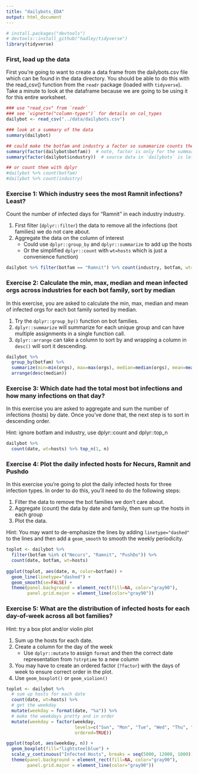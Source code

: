 ```yaml
---
title: "dailybots_EDA"
output: html_document
---
```


```r
# install.packages("devtools")
# devtools::install_github("hadley/tidyverse")
library(tidyverse)
```

### First, load up the data

First you're going to want to create a data frame from the dailybots.csv file which can be found in the data directory. You should be able to do this with the read_csv() function from the `readr` package (loaded with `tidyverse`). Take a minute to look at the dataframe because we are going to be using it for this entire worksheet.

```r
### use "read_csv" from `readr`
### see `vignette("column-types")` for details on col_types
dailybot <- read_csv("../data/dailybots.csv")

### look at a summary of the data
summary(dailybot)

## could make the botfam and industry a factor so sumamarize counts them
summary(factor(dailybot$botfam))  # note, factor is only for the summary function
summary(factor(dailybot$industry))  # source data in `dailybots` is left unchanged.

## or count them with dplyr
#dailybot %>% count(botfam)
#dailybot %>% count(industry)
```

### Exercise 1: Which industry sees the most Ramnit infections?  Least?

Count the number of infected days for "Ramnit" in each industry industry. 

1. First filter (`dplyr::filter`) the data to remove all the infections (bot families) we do not care about.
2. Aggregate the data on the column of interest 
    + Could use `dplyr::group_by` and `dplyr::summarize` to add up the hosts 
    + Or the simplified `dplyr::count` with `wt=hosts` which is just a convenience function)


```r
dailybot %>% filter(botfam == "Ramnit") %>% count(industry, botfam, wt=hosts)
```

### Exercise 2: Calculate the min, max, median and mean infected orgs across industries for each bot family, sort by median

In this exercise, you are asked to calculate the min, max, median and mean of infected orgs for each bot family sorted by median.  

1. Try the `dplyr::group_by()` function on bot families.
2. `dplyr::summarize` will summarize for each unique group and can have multiple assignments in a single function call.
3. `dplyr::arrange` can take a column to sort by and wrapping a column in `desc()` will sort it descending.

```r
dailybot %>% 
  group_by(botfam) %>% 
  summarize(min=min(orgs), max=max(orgs), median=median(orgs), mean=mean(orgs)) %>% 
  arrange(desc(median))
```

### Exercise 3: Which date had the total most bot infections and how many infections on that day?

In this exercise you are asked to aggregate and sum the number of infections (hosts) by date. Once you've done that, the next step is to sort in descending order.

Hint: ignore botfam and industry, use dplyr::count and dplyr::top_n

```r
dailybot %>% 
  count(date, wt=hosts) %>% top_n(1, n)
```

### Exercise 4: Plot the daily infected hosts for Necurs, Ramnit and Pushdo

In this exercise you're going to plot the daily infected hosts for three infection types. In order to do this, you'll need to do the following steps:

1. Filter the data to remove the bot families we don't care about.
2. Aggregate (count) the data by date and family, then sum up the hosts in each group
3. Plot the data. 

Hint: You may want to de-emphasize the lines by adding `linetype="dashed"` to the lines and then add a `geom_smooth` to smooth the weekly periodicity. 

```r
toplot <- dailybot %>% 
  filter(botfam %in% c("Necurs", "Ramnit", "PushDo")) %>% 
  count(date, botfam, wt=hosts)
  
ggplot(toplot, aes(date, n, color=botfam)) +
  geom_line(linetype="dashed") +
  geom_smooth(se=FALSE) +
  theme(panel.background = element_rect(fill=NA, color="gray90"),
        panel.grid.major = element_line(color="gray90"))
```

### Exercise 5: What are the distribution of infected hosts for each day-of-week across all bot families?  

Hint: try a box plot and/or violin plot

1. Sum up the hosts for each date.
2. Create a column for the day of the week 
    + Use `dplyr::mutate` to assign `format` and then the correct date representation from `?strptime` to a new column
3. You may have to create an ordered factor (`?factor`) with the days of week to ensure correct order in the plot.
4. Use `geom_boxplot()` or `geom_violion()`

```r
toplot <- dailybot %>% 
  # sum up hosts for each date
  count(date, wt=hosts) %>% 
  # get the weekday
  mutate(weekday = format(date, "%a")) %>% 
  # make the weekdays pretty and in order
  mutate(weekday = factor(weekday, 
                          levels=c("Sun", "Mon", "Tue", "Wed", "Thu", "Fri", "Sat"), 
                          ordered=TRUE))

ggplot(toplot, aes(weekday, n)) +
  geom_boxplot(fill="lightsteelblue") +
  scale_y_continuous("Infected Hosts", breaks = seq(5000, 12000, 1000)) +
  theme(panel.background = element_rect(fill=NA, color="gray90"),
        panel.grid.major = element_line(color="gray90"))
```


